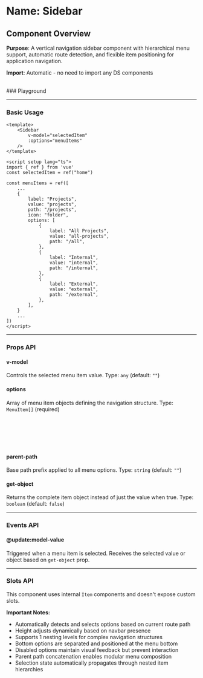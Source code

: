 
<Meta of={Sidebar} />

# Name: Sidebar
## Component Overview

**Purpose**: A vertical navigation sidebar component with hierarchical menu support, automatic route detection, and flexible item positioning for application navigation.

**Import**: Automatic - no need to import any DS components

<br />
### Playground

<Canvas of={Sidebar.Primary} />
<Controls />

---

### Basic Usage

```vue
<template>
    <Sidebar 
        v-model="selectedItem"
        :options="menuItems"
    />
</template>

<script setup lang="ts">
import { ref } from 'vue'
const selectedItem = ref("home")

const menuItems = ref([
    ...
    {
        label: "Projects",
        value: "projects",
        path: "/projects",
        icon: "folder",
        options: [
            {
                label: "All Projects",
                value: "all-projects",
                path: "/all",
            },
            {
                label: "Internal",
                value: "internal",
                path: "/internal",
            },
            {
                label: "External",
                value: "external",
                path: "/external",
            },
        ],
    }
    ...
])
</script>
```

<Canvas sourceState="none" of={Sidebar.Primary} />

---

### Props API

#### v-model
Controls the selected menu item value. Type: `any` (default: `""`)

#### options
Array of menu item objects defining the navigation structure. Type: `MenuItem[]` (required)

```typescript
type MenuItem = {
  label: string;       // Display text for the step item
  value: string;       // Unique identifier for the item
  icon: string;        // Icon name for the step item
}
```

#### parent-path
Base path prefix applied to all menu options. Type: `string` (default: `""`)

#### get-object
Returns the complete item object instead of just the value when true. Type: `boolean` (default: `false`)

---

### Events API

#### @update:model-value
Triggered when a menu item is selected. Receives the selected value or object based on `get-object` prop.

---

### Slots API

This component uses internal `Item` components and doesn't expose custom slots.

**Important Notes:**
- Automatically detects and selects options based on current route path
- Height adjusts dynamically based on navbar presence
- Supports 1 nesting levels for complex navigation structures
- Bottom options are separated and positioned at the menu bottom
- Disabled options maintain visual feedback but prevent interaction
- Parent path concatenation enables modular menu composition
- Selection state automatically propagates through nested item hierarchies

